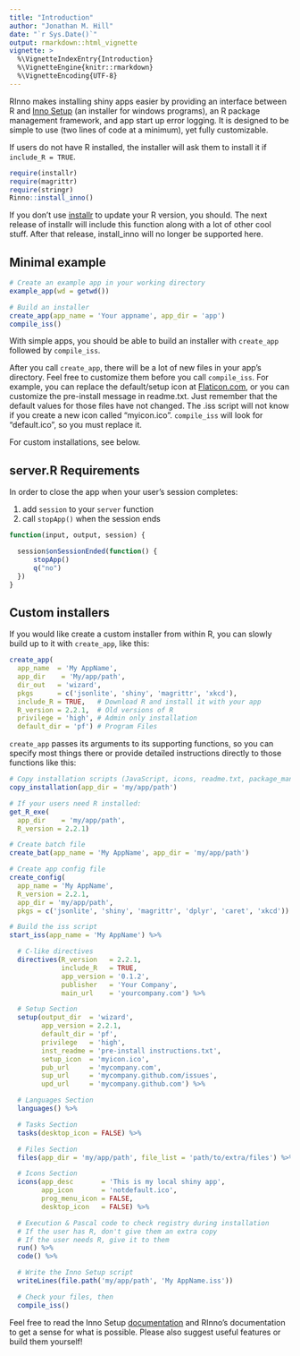 ```yaml
---
title: "Introduction"
author: "Jonathan M. Hill"
date: "`r Sys.Date()`"
output: rmarkdown::html_vignette
vignette: >
  %\VignetteIndexEntry{Introduction}
  %\VignetteEngine{knitr::rmarkdown}
  %\VignetteEncoding{UTF-8}
---
```


RInno makes installing shiny apps easier by providing an interface between R and [Inno Setup](http://www.jrsoftware.org/isinfo.php) (an installer for windows programs), an R package management framework, and app start up error logging. It is designed to be simple to use (two lines of code at a minimum), yet fully customizable.

If users do not have R installed, the installer will ask them to install it if `include_R = TRUE`.

```R
require(installr)
require(magrittr)
require(stringr)
Rinno::install_inno()
```

If you don't use [installr](https://github.com/talgalili/installr) to update your R version, you should. The next release of installr will include this function along with a lot of other cool stuff. After that release, install_inno will no longer be supported here.

## Minimal example
```R
# Create an example app in your working directory
example_app(wd = getwd())

# Build an installer
create_app(app_name = 'Your appname', app_dir = 'app')
compile_iss()
```

With simple apps, you should be able to build an installer with `create_app` followed by `compile_iss`. 

After you call `create_app`, there will be a lot of new files in your app's directory.  Feel free to customize them before you call `compile_iss`.  For example, you can replace the default/setup icon at [Flaticon.com](http://www.flaticon.com/), or you can customize the pre-install message in readme.txt. Just remember that the default values for those files have not changed. The .iss script will not know if you create a new icon called "myicon.ico". `compile_iss` will look for "default.ico", so you must replace it.

For custom installations, see below.


## server.R Requirements

In order to close the app when your user's session completes:

1. add `session` to your `server` function
2. call `stopApp()` when the session ends 

```R
function(input, output, session) {

  session$onSessionEnded(function() {
      stopApp()
      q("no")
  })
}
```

## Custom installers

If you would like create a custom installer from within R, you can slowly build up to it with `create_app`, like this:

```R
create_app(
  app_name  = 'My AppName', 
  app_dir    = 'My/app/path',
  dir_out   = 'wizard',
  pkgs      = c('jsonlite', 'shiny', 'magrittr', 'xkcd'),
  include_R = TRUE,   # Download R and install it with your app
  R_version = 2.2.1,  # Old versions of R
  privilege = 'high', # Admin only installation
  default_dir = 'pf') # Program Files
```

`create_app` passes its arguments to its supporting functions, so you can specify most things there or provide detailed instructions directly to those functions like this:

```R
# Copy installation scripts (JavaScript, icons, readme.txt, package_manager.R, app.R)
copy_installation(app_dir = 'my/app/path')

# If your users need R installed:
get_R_exe(
  app_dir    = 'my/app/path', 
  R_version = 2.2.1)

# Create batch file
create_bat(app_name = 'My AppName', app_dir = 'my/app/path')

# Create app config file
create_config(
  app_name = 'My AppName', 
  R_version = 2.2.1, 
  app_dir = 'my/app/path',
  pkgs = c('jsonlite', 'shiny', 'magrittr', 'dplyr', 'caret', 'xkcd'))

# Build the iss script
start_iss(app_name = 'My AppName') %>%

  # C-like directives
  directives(R_version   = 2.2.1, 
             include_R   = TRUE, 
             app_version = '0.1.2',
             publisher   = 'Your Company', 
             main_url    = 'yourcompany.com') %>%

  # Setup Section
  setup(output_dir  = 'wizard', 
        app_version = 2.2.1,
        default_dir = 'pf', 
        privilege   = 'high',
        inst_readme = 'pre-install instructions.txt', 
        setup_icon  = 'myicon.ico',
        pub_url     = 'mycompany.com', 
        sup_url     = 'mycompany.github.com/issues',
        upd_url     = 'mycompany.github.com') %>%

  # Languages Section
  languages() %>%

  # Tasks Section
  tasks(desktop_icon = FALSE) %>%

  # Files Section
  files(app_dir = 'my/app/path', file_list = 'path/to/extra/files') %>%

  # Icons Section
  icons(app_desc       = 'This is my local shiny app',
        app_icon       = 'notdefault.ico',
        prog_menu_icon = FALSE,
        desktop_icon   = FALSE) %>%

  # Execution & Pascal code to check registry during installation
  # If the user has R, don't give them an extra copy
  # If the user needs R, give it to them
  run() %>%
  code() %>%

  # Write the Inno Setup script
  writeLines(file.path('my/app/path', 'My AppName.iss'))

  # Check your files, then
  compile_iss()
```

Feel free to read the Inno Setup [documentation](http://www.jrsoftware.org/ishelp/) and RInno's documentation to get a sense for what is possible. Please also suggest useful features or build them yourself! 
